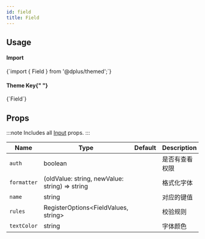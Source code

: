 ```yaml
---
id: field
title: Field
---
```



<IconsStyle />

## Usage

<div class="row inline-flex-center">
  <div class="col col--3">
    <h4>Import</h4>
  </div>
  <div class="col col--9">
    <CodeBlock>{`import { Field } from '@dplus/themed';`}</CodeBlock>
  </div>
  <div class="col col--3">
    <h4>
      Theme Key{" "}
      <a href="../customizing#using-themeprovider">
        <BiInfoCircle />
      </a>
    </h4>
  </div>
  <div class="col col--9">
    <CodeBlock>{`Field`}</CodeBlock>
  </div>
</div>

<Usage />

## Props

:::note
Includes all [Input](input#props) props.
:::

<div class='table-responsive'>

| Name        | Type                                           | Default | Description    |
| ----------- | ---------------------------------------------- | ------- | -------------- |
| `auth`      | boolean                                        |         | 是否有查看权限 |
| `formatter` | (oldValue: string, newValue: string) => string |         | 格式化字体     |
| `name`      | string                                         |         | 对应的键值     |
| `rules`     | RegisterOptions<FieldValues, string>           |         | 校验规则       |
| `textColor` | string                                         |         | 字体颜色       |

</div>
